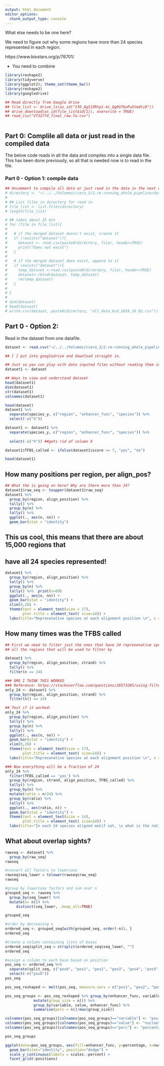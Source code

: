 ```yaml
---
output: html_document
editor_options: 
  chunk_output_type: console
---
```


What else needs to be one here?

We need to figure out why some regions have more than 24 species represented in each region.

https://www.biostars.org/p/76701/

- You need to combine 

```r

library(reshape2)
library(tidyverse)
library(ggplot2); theme_set(theme_bw())
library(reshape2)
library(googledrive)

## Read directly from Google drive
## file_list <- drive_ls(as_id("1fD_Ag5JZRtp1-4i_Qg9U76oPu5tmdti8"))
## drive_download(as_id(file_list$id[1]), overwrite = TRUE)
## read_csv("VT32774_final_raw.fa.csv")
  

```


## Part 0: Complile all data or just read in the compiled data

The below code reads in all the data and compiles into a single data file. This has been done previously, so all that is needed now is to read in the file. 

### Part 0 - Option 1: compile data
```r
## Uncomment to compile all data or just read in the data in the next cell
# directory <- "~/../../Volumes/ciera_2/2.re-running_whole_pipeline/data/output/bcd_2019_10_01/bcd/"
# 
# ## List files in directory for read in
# file_list <- list.files(directory)
# length(file_list)

# ## takes about 25 min
# for (file in file_list){
#        
#   # if the merged dataset doesn't exist, create it
#   if (!exists("dataset")){
#     dataset <- read.csv(paste0(directory, file), header=TRUE)
#     print("Does not exist")
#   }
#    
#   # if the merged dataset does exist, append to it
#   if (exists("dataset")){
#     temp_dataset <-read.csv(paste0(directory, file), header=TRUE)
#     dataset<-rbind(dataset, temp_dataset)
#     rm(temp_dataset)
#   }
#  
# }
# 
# dim(dataset)  
# head(dataset)
# write.csv(dataset, paste0(directory, "all_data_bcd_2019_10_01.csv"))

```

## Part 0 - Option 2: 

Read in the dataset from one datafile.
```r
dataset <- read.csv("~/../../Volumes/ciera_2/2.re-running_whole_pipeline/data/output/bcd_2019_10_01/bcd/all_data_bcd_2019_10_01.csv") 

## [ ] put into googledrive and download straight in.
```

```r
## Just so you can play with data inputed files without reading them in again
dataset1 <- dataset

## Ways to view and understand dataset
head(dataset1)
dim(dataset1)
str(dataset1)
colnames(dataset1)

head(dataset)
dataset1 %>% 
  separate(species_y, c("region", "enhancer_func", "species")) %>%
  select(-c("X")) 

dataset1 <- dataset1 %>% 
  separate(species_y, c("region", "enhancer_func", "species")) %>% 
 
  select(-c("X")) ##gets rid of column X

dataset1$TFBS_called <- ifelse(dataset1$score >= 7, "yes", "no")

head(dataset1)
```

## How many positions per region, per align_pos?

```r
## What the is going on here? Why are there more than 24?
dataset1$raw_seq <- toupper(dataset1$raw_seq)
dataset1 %>%
  group_by(region, align_position) %>%
  tally() %>%
  group_by(n) %>%
  tally() %>%
  ggplot(., aes(n, nn)) +
  geom_bar(stat = "identity") 
```

## This us cool, this means that there are about 15,000 regions that
## have all 24 species represented!

```r
dataset1 %>%
  group_by(region, align_position) %>%
  tally() %>%
  group_by(n) %>%
  tally() %>%  print(n=60)
  ggplot(., aes(n, nn)) +
  geom_bar(stat = "identity") + 
  xlim(0,26) +
  theme(text = element_text(size = 17),
        plot.title = element_text( size=14)) +
  labs(title="Represenative species at each alignment position \n", x = "number of species", y = "aligned motif regions") 
```

## How many times was the TFBS called

```r
## First we need to filter just the ones that have 24 represenative species
## all the regions that will be used to filter by 

dataset1 %>%
  group_by(region, align_position, strand) %>%
  tally() %>%
  filter(n == 24) 

### OMG I THINK THIS WORKED
### Reference: https://stackoverflow.com/questions/26573285/using-filter-with-count
only_24 <- dataset1 %>%
  group_by(region, align_position, strand) %>%
  filter(n() == 24)

## Test if it worked:
only_24 %>%
  group_by(region, align_position) %>%
  tally() %>%
  group_by(n) %>%
  tally() %>%  
  ggplot(., aes(n, nn)) +
  geom_bar(stat = "identity") + 
  xlim(0,26) +
  theme(text = element_text(size = 17),
        plot.title = element_text( size=14)) +
  labs(title="Represenative species at each alignment position \n", x = "number of species", y = "aligned motif regions") 

### Now everything will be a fraction of 24
only_24 %>%
  filter(TFBS_called == 'yes') %>%
  group_by(region, strand, align_position, TFBS_called) %>%
  tally() %>%
  group_by(n) %>%
  mutate(ratio = n/24) %>%
  group_by(ratio) %>%
  tally() %>%
  ggplot(., aes(ratio, n)) +
  geom_bar(stat = "identity") + 
  theme(text = element_text(size = 14),
        plot.title = element_text( size=14)) +
  labs(title="In each 24 species aligned motif set, \n what is the ratio bcd motifs? ", x = "ratio of bcd to non-bcd", y = "aligned motif regions") 
```

## What about overlap sights?

```r
rawseq <- dataset1 %>%
  group_by(raw_seq)
rawseq

#convert all factors to lowercase
rawseq$seq_lower = tolower(rawseq$raw_seq)
rawseq

#group by lowercase factors and sum over n
grouped_seq <- rawseq %>%
  group_by(seq_lower) %>% 
  mutate(n= n()) %>% 
     distinct(seq_lower, .keep_all=TRUE)

grouped_seq

#order by decreasing n
ordered_seq <- grouped_seq[with(grouped_seq, order(-n)), ]
ordered_seq

#create a column containing lists of bases
ordered_seq$split_seq = strsplit(ordered_seq$seq_lower, "")
ordered_seq

#assign a column to each base based on position
pos_seq <- ordered_seq %>% 
  separate(split_seq, c("pos0", "pos1", "pos2", "pos3", "pos4", "pos5", "pos6")) %>%
  select(-c("pos0"))
pos_seq

pos_seq_reshaped <- melt(pos_seq, measure.vars = c("pos1", "pos2", "pos3", "pos4", "pos5", "pos6"))

pos_seq_groups <- pos_seq_reshaped %>% group_by(enhancer_func, variable) %>%
             mutate(group_size = n()) %>%
             group_by(variable, value, enhancer_func) %>%
             summarise(perc = n()/max(group_size))

colnames(pos_seq_groups)[colnames(pos_seq_groups)=="variable"] <- "positions"
colnames(pos_seq_groups)[colnames(pos_seq_groups)=="value"] <- "nucleotides"
colnames(pos_seq_groups)[colnames(pos_seq_groups)=="perc"] <- "percentage"

pos_seq_groups

ggplot(data=pos_seq_groups, aes(fill=enhancer_func, y=percentage, x=nucleotides)) + 
  geom_bar(stat="identity", position="dodge") + 
  scale_y_continuous(labels = scales::percent) + 
  facet_grid(~positions)
```